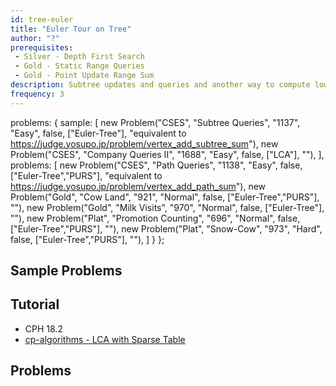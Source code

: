 ```yaml
---
id: tree-euler
title: "Euler Tour on Tree"
author: "?"
prerequisites: 
 - Silver - Depth First Search
 - Gold - Static Range Queries
 - Gold - Point Update Range Sum
description: Subtree updates and queries and another way to compute lowest common ancestors.
frequency: 3
---
```



  problems: {
    sample: [
      new Problem("CSES", "Subtree Queries", "1137", "Easy", false, ["Euler-Tree"], "equivalent to https://judge.yosupo.jp/problem/vertex_add_subtree_sum"),
      new Problem("CSES", "Company Queries II", "1688", "Easy", false, ["LCA"], ""),
    ],
    problems: [
      new Problem("CSES", "Path Queries", "1138", "Easy", false, ["Euler-Tree","PURS"], "equivalent to https://judge.yosupo.jp/problem/vertex_add_path_sum"),
      new Problem("Gold", "Cow Land", "921", "Normal", false, ["Euler-Tree","PURS"], ""),
      new Problem("Gold", "Milk Visits", "970", "Normal", false, ["Euler-Tree"], ""),
      new Problem("Plat", "Promotion Counting", "696", "Normal", false, ["Euler-Tree","PURS"], ""),
      new Problem("Plat", "Snow-Cow", "973", "Hard", false, ["Euler-Tree","PURS"], ""),
    ]
  }
};

## Sample Problems

<problems-list problems={metadata.problems.sample} />

## Tutorial

  - CPH 18.2
  - [cp-algorithms - LCA with Sparse Table](https://cp-algorithms.com/graph/lca.html)

## Problems

<problems-list problems={metadata.problems.problems} />